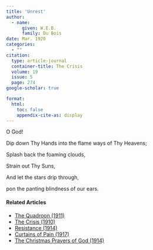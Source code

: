 ```yaml
---
title: 'Unrest'
author:
  - name:
      given: W.E.B.
      family: Du Bois
date: Mar. 1920
categories: 
  - ""
citation: 
  type: article-journal
  container-title: The Crisis
  volume: 19
  issue: 5
  page: 274
google-scholar: true

format:
  html:
    toc: false
    appendix-cite-as: display
---
```



<div class="poem">
<p class = "verse">O God!
<p class = "verse">Dip down Thy Hands into the flame ways of Thy Heavens;  
<p class = "verse">Splash back the foaming clouds,
</div>

<div class="poem">
<p class = "verse">Strain out Thy Suns,  
<p class = "verse">And let the stars drip through,  
<p class = "verse">pon the panting blindness of our ears.  
</div>

 

<!-- Similar articles start here -->
<div  class="clear-wrap"></div>

#### Related Articles

* [The Quadroon (1911)](/Volumes/03/01/quadroon.html)
* [The Crisis (1910)](/Volumes/01/01/TheCrisis.html)
* [Resistance (1914)](/Volumes/07/04/resistance.html)
* [Curtains of Pain (1917)](/Volumes/13/04/curtains_of_pain.html)
* [The Christmas Prayers of God (1914)](/Volumes/09/02/christmas_prayers_of_god.html)

<!-- Similar articles end here -->
